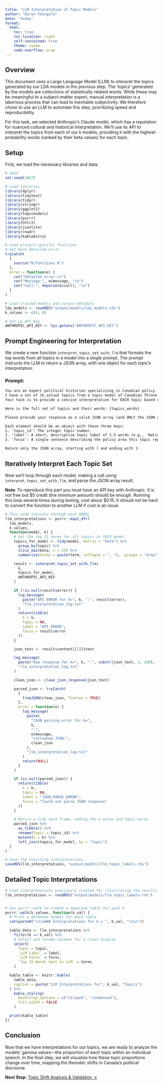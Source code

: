 ```yaml
---
title: "LLM Interpretation of Topic Models"
author: "Doron Feingold"
date: "today"
format: 
  html:
    toc: true
    toc-location: right
    self-contained: true
    theme: cosmo
    code-overflow: wrap
---
```


## Overview
This document uses a Large Language Model (LLM) to interpret the topics generated by our LDA models in the previous step. The 'topics' generated by the models are collections of statistically related words. While these may be meaningful to a subject-matter expert, manual interpretation is a laborious process that can lead to inevitable subjectivity. We therefore chose to use an LLM to automate this step, prioritizing speed and reproducibility.

For this task, we selected Anthropic's Claude model, which has a reputation for nuanced cultural and historical interpretation. We'll use its API to interpret the topics from each of our k models, providing it with the highest-probability words (ranked by their beta values) for each topic.

## Setup

First, we load the necessary libraries and data.

```r
# Seed
set.seed(1867)

# Load libraries
library(dplyr)
library(tidytext)
library(tidyr)
library(stringr)
library(ggplot2)
library(topicmodels)
library(purrr)
library(httr2)
library(jsonlite)
library(readr)
library(kableExtra)

# Load project-specific functions
# Get more detailed error
tryCatch(
  {
    source("R/functions.R")
  },
  error = function(e) {
    cat("Detailed error:\n")
    cat("Message:", e$message, "\n")
    cat("Call:", deparse(e$call), "\n")
  }
)

# Load trained models and corpus metadata
lda_models <- readRDS("output/models/lda_models.rds")
k_values <- c(4, 8)

# Set up API Key
ANTHROPIC_API_KEY <- Sys.getenv("ANTHROPIC_API_KEY")
```

## Prompt Engineering for Interpretation
We create a new function `interpret_topic_set_with_llm` that formats the top words from all topics in a model into a single prompt. The prompt instructs the LLM to return a JSON array, with one object for each topic's interpretation.

### Prompt:

```txt
You are an expert political historian specializing in Canadian policy. 
I have a set of {k_value} topics from a topic model of Canadian Throne Speeches. 
Your task is to provide a concise interpretation for EACH topic based on its most probable words, considering the context of the other topics.

Here is the full set of topics and their words: {topics_words}

Please provide your response as a valid JSON array (and ONLY the JSON array, no markdown formatting or extra text). 

Each element should be an object with these three keys:
1. 'topic_id': The integer topic number.
2. 'label': A short, descriptive topic label of 3-5 words (e.g., 'National Defense & Foreign Affairs').
3. 'focus': A single sentence describing the policy area this topic represents.

Return only the JSON array, starting with [ and ending with ]:
```

## Iteratively Interpret Each Topic Set
Now we'll loop through each model, making a call using `interpret_topic_set_with_llm`, and parse the JSON array result.

**Note**: To reproduce this part you must have an API key with Anthropic. It is not free but $5 credit (the minimum amount) should be enough. Running this loop several times during testing, cost about $0.15. It should not be hard to convert the function to another LLM if cost is an issue.

```r
# This code iterates through each MODEL
llm_interpretations <- purrr::map2_dfr(
  lda_models,
  k_values,
  function(model, k) {
    # Get the top 15 terms for all topics in THIS model
    topics_for_model <- tidy(model, matrix = "beta") %>%
      group_by(topic) %>%
      slice_max(beta, n = 25) %>%
      summarise(terms = paste(term, collapse = ", "), .groups = "drop")

    result <- interpret_topic_set_with_llm(
      k,
      topics_for_model,
      ANTHROPIC_API_KEY
    )

    if (!is.null(result$error)) {
      log_message(
        paste("API ERROR for k=", k, ":", result$error),
        "llm_interpretation_log.txt"
      )
      return(tibble(
        k = k,
        topic = NA,
        label = "API_ERROR",
        focus = result$error
      ))
    }

    json_text <- result$content[[1]]$text

    log_message(
      paste("Raw response for k=", k, ":", substr(json_text, 1, 200), "..."),
      "llm_interpretation_log.txt"
    )

    clean_json <- clean_json_response(json_text)

    parsed_json <- tryCatch(
      {
        fromJSON(clean_json, flatten = TRUE)
      },
      error = function(e) {
        log_message(
          paste(
            "JSON parsing error for k=",
            k,
            ":",
            e$message,
            "\nCleaned JSON:",
            clean_json
          ),
          "llm_interpretation_log.txt"
        )
        return(NULL)
      }
    )

    if (is.null(parsed_json)) {
      return(tibble(
        k = k,
        topic = NA,
        label = "JSON_PARSE_ERROR",
        focus = "Could not parse JSON response"
      ))
    }

    # Return a tidy data frame, adding the k-value and topic words
    parsed_json %>%
      as_tibble() %>%
      rename(topic = topic_id) %>%
      mutate(k = k) %>%
      left_join(topics_for_model, by = "topic")
  }
)

# Save the resulting interpretations
saveRDS(llm_interpretations, "output/models/llm_topic_labels.rds")
```

## Detailed Topic Interpretations 

```r
# Load interpretations previously created for illustrating the results
llm_interpretations <- readRDS("output/models/llm_topic_labels.rds")


# Use purrr::walk to create a separate table for each k
purrr::walk(k_values, function(k_val) {
  # Print a markdown header for each table
  cat(paste0("\n\n### Interpretations for k = ", k_val, "\n\n"))

  table_data <- llm_interpretations %>%
    filter(k == k_val) %>%
    # Select and rename columns for a clean display
    select(
      Topic = topic,
      `LLM Label` = label,
      `LLM Focus` = focus,
      `Top 15 Words Sent to LLM` = terms
    )

  kable_table <- knitr::kable(
    table_data,
    caption = paste("LLM Interpretations for", k_val, "Topics")
  ) %>%
    kable_styling(
      bootstrap_options = c("striped", "condensed"),
      full_width = FALSE
    )

  print(kable_table)
})
```

## Conclusion 
Now that we have interpretations for our topics, we are ready to analyze the models' gamma values—the proportion of each topic within an individual speech. In the final step, we will visualize how these topic proportions change over time, mapping the thematic shifts in Canada's political discourse.


**Next Step:** [Topic Shift Analysis & Validation →](07_Topic_Shift_Analysis.qmd)